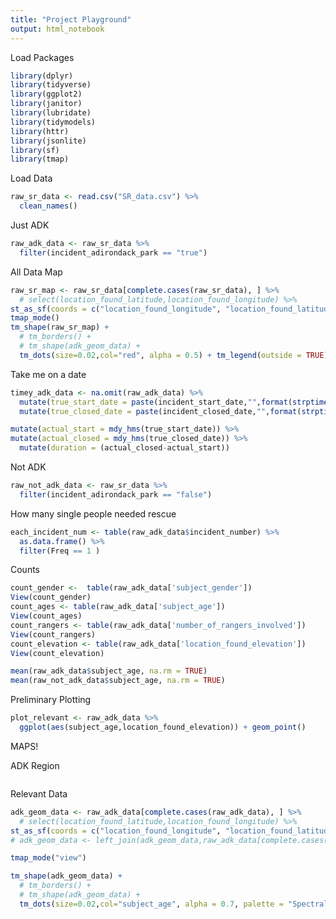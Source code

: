 ---
title: "Project Playground"
output: html_notebook
---


Load Packages
```{r Load Packages}
library(dplyr)
library(tidyverse)
library(ggplot2)
library(janitor)
library(lubridate)
library(tidymodels)
library(httr)
library(jsonlite)
library(sf)
library(tmap)
```


Load Data
```{r Load Data}
raw_sr_data <- read.csv("SR_data.csv") %>%
  clean_names()
```

Just ADK
```{r}
raw_adk_data <- raw_sr_data %>%
  filter(incident_adirondack_park == "true")
```

All Data Map
```{r}
raw_sr_map <- raw_sr_data[complete.cases(raw_sr_data), ] %>%
  # select(location_found_latitude,location_found_longitude) %>%
st_as_sf(coords = c("location_found_longitude", "location_found_latitude"), crs = 4326)
tmap_mode()
tm_shape(raw_sr_map) +
  # tm_borders() +
  # tm_shape(adk_geom_data) +
  tm_dots(size=0.02,col="red", alpha = 0.5) + tm_legend(outside = TRUE) #tm_text("Locations of Incidents in New York State that Required Ranger Assistance")
```


Take me on a date
```{r}
timey_adk_data <- na.omit(raw_adk_data) %>%
  mutate(true_start_date = paste(incident_start_date,"",format(strptime(incident_start_time, "%I:%M %p"), "%H:%M:00"))) %>%
  mutate(true_closed_date = paste(incident_closed_date,"",format(strptime(incident_closed_time, "%I:%M %p"), "%H:%M:00"))) %>%

mutate(actual_start = mdy_hms(true_start_date)) %>%
mutate(actual_closed = mdy_hms(true_closed_date)) %>%
  mutate(duration = (actual_closed-actual_start))
```


Not ADK
```{r}
raw_not_adk_data <- raw_sr_data %>%
  filter(incident_adirondack_park == "false")
```

How many single people needed rescue
```{r}
each_incident_num <- table(raw_adk_data$incident_number) %>%
  as.data.frame() %>%
  filter(Freq == 1 )
```


Counts
```{r}
count_gender <-  table(raw_adk_data['subject_gender'])
View(count_gender)
count_ages <- table(raw_adk_data['subject_age'])
View(count_ages)
count_rangers <- table(raw_adk_data['number_of_rangers_involved'])
View(count_rangers)
count_elevation <- table(raw_adk_data['location_found_elevation'])
View(count_elevation)
```


```{r}
mean(raw_adk_data$subject_age, na.rm = TRUE)
mean(raw_not_adk_data$subject_age, na.rm = TRUE)
```


Preliminary Plotting
```{r}
plot_relevant <- raw_adk_data %>%
  ggplot(aes(subject_age,location_found_elevation)) + geom_point()
```



MAPS!

ADK Region
```{r}

```


Relevant Data
```{r}
adk_geom_data <- raw_adk_data[complete.cases(raw_adk_data), ] %>%
  # select(location_found_latitude,location_found_longitude) %>%
st_as_sf(coords = c("location_found_longitude", "location_found_latitude"), crs = 4326) 
# adk_geom_data <- left_join(adk_geom_data,raw_adk_data[complete.cases(raw_adk_data), ],by=c("code")) 

tmap_mode("view")

tm_shape(adk_geom_data) +
  # tm_borders() +
  # tm_shape(adk_geom_data) +
  tm_dots(size=0.02,col="subject_age", alpha = 0.7, palette = "Spectral")

```

